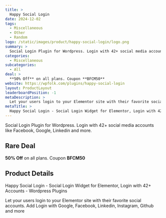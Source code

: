 ```yaml
---
title: >
  Happy Social Login
date: 2024-12-02
tags:
  - Miscellaneous
  - Other
  - Random
logo: /static/images/product/happy-social-login/logo.png
summary: >
  Social Login Plugin for Wordpress. Login with 42+ social media accounts like Facebook, Google, Linkedin and more.
categories:
  - Miscellaneous
subcategories:
  - All
deal: >
  **50% Off** on all plans. Coupon **BFCM50**
website: https://wpfolk.com/plugins/happy-social-login
layout: ProductLayout
leaderboardPosition: -1
metaDescription: >
  Let your users login to your Elementor site with their favorite social accounts. Add Login with Google, Facebook, Linkedin, Instagram, Github and more
metaTitle: >
  Happy Social Login - Social Login Widget for Elementor, Login with 42+ Accounts - Wordpress Plugins
---
```

Social Login Plugin for Wordpress. Login with 42+ social media accounts like Facebook, Google, Linkedin and more.

## Rare Deal

**50% Off** on all plans. Coupon **BFCM50**

## Product Details

Happy Social Login - Social Login Widget for Elementor, Login with 42+ Accounts - Wordpress Plugins

Let your users login to your Elementor site with their favorite social accounts. Add Login with Google, Facebook, Linkedin, Instagram, Github and more
